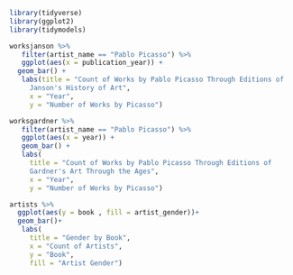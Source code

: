 ```r
library(tidyverse)
library(ggplot2)
library(tidymodels)
```

```r

worksjanson %>%
   filter(artist_name == "Pablo Picasso") %>%
   ggplot(aes(x = publication_year)) +
  geom_bar() +
   labs(title = "Count of Works by Pablo Picasso Through Editions of 
     Janson's History of Art",
     x = "Year", 
     y = "Number of Works by Picasso")

```

```r

worksgardner %>%
   filter(artist_name == "Pablo Picasso") %>%
   ggplot(aes(x = year)) +
   geom_bar() +
   labs(
     title = "Count of Works by Pablo Picasso Through Editions of
     Gardner's Art Through the Ages",
     x = "Year",
     y = "Number of Works by Picasso")
```

```r

artists %>%
  ggplot(aes(y = book , fill = artist_gender))+
  geom_bar()+
   labs(
     title = "Gender by Book",
     x = "Count of Artists",
     y = "Book", 
     fill = "Artist Gender")
```
